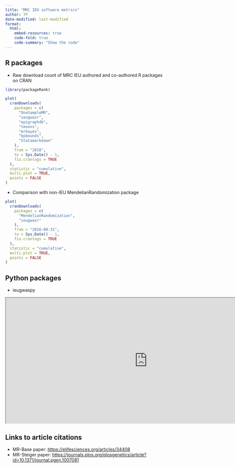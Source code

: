 ```yaml
---
title: "MRC IEU software metrics"
author: TP
date-modified: last-modified
format:
  html:
    embed-resources: true
    code-fold: true
    code-summary: "Show the code"
---
```


## R packages

* Raw download count of MRC IEU authored and co-authored R packages on CRAN

```r
library(packageRank)
```

```r
plot(
  cranDownloads(
    packages = c(
      "OneSampleMR",
      "ieugwasr",
      "epigraphdb",
      "tmsens",
      "mrbayes",
      "bpbounds",
      "Statamarkdown"
    ),
    from = "2018",
    to = Sys.Date() - 1,
    fix.cranlogs = TRUE
  ),
  statistic = "cumulative",
  multi.plot = TRUE,
  points = FALSE
)
```

* Comparison with non-IEU MendelianRandomization package

```r
plot(
  cranDownloads(
    packages = c(
      "MendelianRandomization",
      "ieugwasr"
    ),
    from = "2016-08-31",
    to = Sys.Date() - 1,
    fix.cranlogs = TRUE
  ),
  statistic = "cumulative",
  multi.plot = TRUE,
  points = FALSE
)
```

## Python packages

* ieugwaspy

```{=html}
<iframe src="https://pypistats.org/packages/ieugwaspy" width="900" height="400"></iframe>
```

## Links to article citations

* MR-Base paper: <https://elifesciences.org/articles/34408>
* MR-Steiger paper: <https://journals.plos.org/plosgenetics/article?id=10.1371/journal.pgen.1007081>
